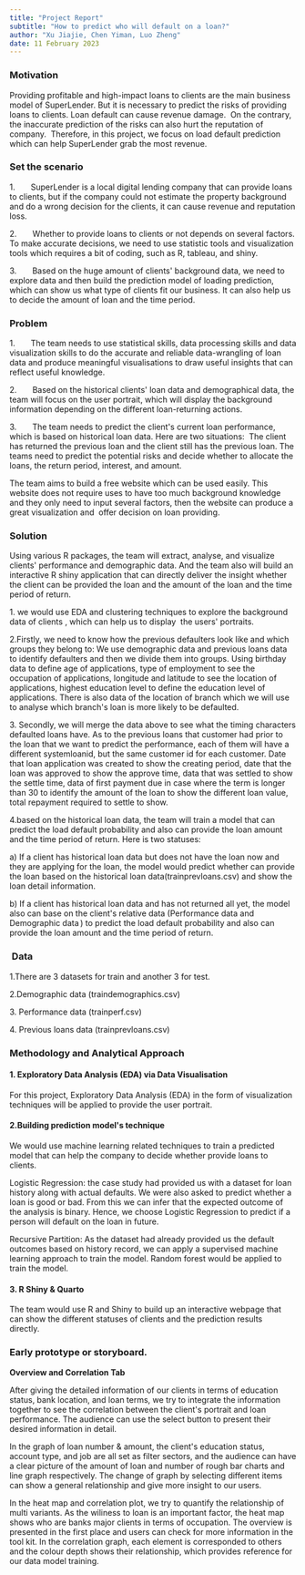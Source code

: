 ```yaml
---
title: "Project Report"
subtitle: "How to predict who will default on a loan?"
author: "Xu Jiajie, Chen Yiman, Luo Zheng"
date: 11 February 2023
---
```


### Motivation

Providing profitable and high-impact loans to clients are the main business model of SuperLender. But it is necessary to predict the risks of providing loans to clients. Loan default can cause revenue damage.  On the contrary, the inaccurate prediction of the risks can also hurt the reputation of company.  Therefore, in this project, we focus on load default prediction which can help SuperLender grab the most revenue.

### Set the scenario 

1.       SuperLender is a local digital lending company that can provide loans to clients, but if the company could not estimate the property background and do a wrong decision for the clients, it can cause revenue and reputation loss.  

2.       Whether to provide loans to clients or not depends on several factors. To make accurate decisions, we need to use statistic tools and visualization tools which requires a bit of coding, such as R, tableau, and shiny. 

3.       Based on the huge amount of clients\' background data, we need to explore data and then build the prediction model of loading prediction, which can show us what type of clients fit our business. It can also help us to decide the amount of loan and the time period. 

### Problem 

1.       The team needs to use statistical skills, data processing skills and data visualization skills to do the accurate and reliable data-wrangling of loan data and produce meaningful visualisations to draw useful insights that can reflect useful knowledge.

2.       Based on the historical clients\' loan data and demographical data, the team will focus on the user portrait, which will display the background information depending on the different loan-returning actions.

3.       The team needs to predict the client\'s current loan performance, which is based on historical loan data. Here are two situations:  The client has returned the previous loan and the client still has the previous loan. The teams need to predict the potential risks and decide whether to allocate the loans, the return period, interest, and amount.

The team aims to build a free website which can be used easily. This website does not require uses to have too much background knowledge and they only need to input several factors, then the website can produce a great visualization and  offer decision on loan providing.

### Solution

Using various R packages, the team will extract, analyse, and visualize clients\' performance and demographic data. And the team also will build an interactive R shiny application that can directly deliver the insight whether the client can be provided the loan and the amount of the loan and the time period of return.  

1\. we would use EDA and clustering techniques to explore the background data of clients , which can help us to display  the users\' portraits.

2.Firstly, we need to know how the previous defaulters look like and which groups they belong to: We use demographic data and previous loans data to identify defaulters and then we divide them into groups. Using birthday data to define age of applications, type of employment to see the occupation of applications, longitude and latitude to see the location of applications, highest education level to define the education level of applications. There is also data of the location of branch which we will use to analyse which branch\'s loan is more likely to be defaulted. 

3\. Secondly, we will merge the data above to see what the timing characters defaulted loans have. As to the previous loans that customer had prior to the loan that we want to predict the performance, each of them will have a different systemloanid, but the same customer id for each customer. Date that loan application was created to show the creating period, date that the loan was approved to show the approve time, data that was settled to show the settle time, data of first payment due in case where the term is longer than 30 to identify the amount of the loan to show the different loan value, total repayment required to settle to show.  

4.based on the historical loan data, the team will train a model that can predict the load default probability and also can provide the loan amount and the time period of return. Here is two statuses: 

a\) If a client has historical loan data but does not have the loan now and they are applying for the loan, the model would predict whether can provide the loan based on the historical loan data(trainprevloans.csv) and show the loan detail information. 

b\) If a client has historical loan data and has not returned all yet, the model also can base on the client\'s relative data (Performance data and Demographic data ) to predict the load default probability and also can provide the loan amount and the time period of return. 

###  Data 

1.There are 3 datasets for train and another 3 for test.   

2.Demographic data (traindemographics.csv) 

3\. Performance data (trainperf.csv) 

4\. Previous loans data (trainprevloans.csv) 

### Methodology and Analytical Approach 

#### 1. Exploratory Data Analysis (EDA) via Data Visualisation

For this project, Exploratory Data Analysis (EDA) in the form of visualization techniques will be applied to provide the user portrait.

#### 2.Building prediction model\'s technique 

We would use machine learning related techniques to train a predicted model that can help the company to decide whether provide loans to clients.

Logistic Regression: the case study had provided us with a dataset for loan history along with actual defaults. We were also asked to predict whether a loan is good or bad. From this we can infer that the expected outcome of the analysis is binary. Hence, we choose Logistic Regression to predict if a person will default on the loan in future.

Recursive Partition: As the dataset had already provided us the default outcomes based on history record, we can apply a supervised machine learning approach to train the model. Random forest would be applied to train the model.

#### 3. R Shiny & Quarto 

The team would use R and Shiny to build up an interactive webpage that can show the different statuses of clients and the prediction results directly. 

### Early prototype or storyboard. 

**Overview and Correlation Tab**

After giving the detailed information of our clients in terms of education status, bank location, and loan terms, we try to integrate the information together to see the correlation between the client\'s portrait and loan performance. The audience can use the select button to present their desired information in detail.

In the graph of loan number & amount, the client\'s education status, account type, and job are all set as filter sectors, and the audience can have a clear picture of the amount of loan and number of rough bar charts and line graph respectively. The change of graph by selecting different items can show a general relationship and give more insight to our users.

In the heat map and correlation plot, we try to quantify the relationship of multi variants. As the wiliness to loan is an important factor, the heat map shows who are banks major clients in terms of occupation. The overview is presented in the first place and users can check for more information in the tool kit. In the correlation graph, each element is corresponded to others and the colour depth shows their relationship, which provides reference for our data model training.
